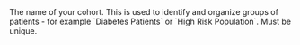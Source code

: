<ParamField body="name" type="string" required>
  The name of your cohort. This is used to identify and
  organize groups of patients - for example `Diabetes
  Patients` or `High Risk Population`. Must be unique.
</ParamField>

<ParamField body="monitoring" type="object">
  <Snippet file="cohort-monitoring.mdx" />
</ParamField>
